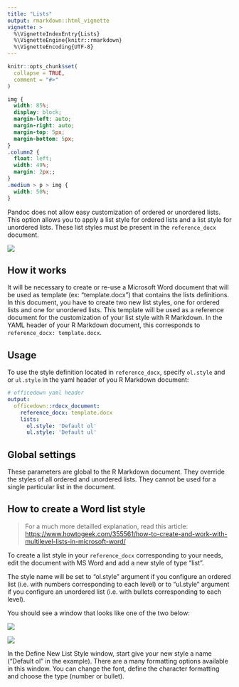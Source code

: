```yaml
---
title: "Lists"
output: rmarkdown::html_vignette
vignette: >
  %\VignetteIndexEntry{Lists}
  %\VignetteEngine{knitr::rmarkdown}
  %\VignetteEncoding{UTF-8}
---
```


```r
knitr::opts_chunk$set(
  collapse = TRUE,
  comment = "#>"
)
```

```css
img {
  width: 85%;
  display: block;
  margin-left: auto;
  margin-right: auto;
  margin-top: 5px;
  margin-bottom: 5px;
}
.column2 {
  float: left;
  width: 49%;
  margin: 2px;;
}
.medium > p > img {
  width: 50%;
}
```

Pandoc does not allow easy customization of ordered or unordered lists. This
option allows you to apply a list style for ordered lists and a list style for
unordered lists. These list styles must be present in the `reference_docx`
document.

::: medium

![](../man/figures/LISTS-example.png)

:::

## How it works

It will be necessary to create or re-use a Microsoft Word document that will be
used as template (ex: “template.docx”) that contains the lists definitions. In
this document, you have to create two new list styles, one for ordered lists and
one for unordered lists. This template will be used as a reference document for
the customization of your list style with R Markdown. In the YAML header of your
R Markdown document, this corresponds to `reference_docx: template.docx`.

## Usage

To use the style definition located in `reference_docx`, specify `ol.style` and
or `ul.style` in the yaml header of you R Markdown document:

``` yaml
# officedown yaml header
output: 
  officedown::rdocx_document:
    reference_docx: template.docx
    lists:
      ol.style: 'Default ol'
      ul.style: 'Default ul'
```

## Global settings

These parameters are global to the R Markdown document. They override the styles
of all ordered and unordered lists. They cannot be used for a single particular
list in the document.



## How to create a Word list style

> For a much more detailled explanation, read this article:
> <https://www.howtogeek.com/355561/how-to-create-and-work-with-multilevel-lists-in-microsoft-word/>

To create a list style in your `reference_docx` corresponding to your needs,
edit the document with MS Word and add a new style of type "list".

The style name will be set to "ol.style" argument if you configure an ordered
list (i.e. with numbers corresponding to each level) or to "ul.style" argument
if you configure an unordered list (i.e. with bullets corresponding to each
level).

You should see a window that looks like one of the two below:


::::: row

::: column2

![](../man/figures/LISTS-word-lists.png)
:::


::: column2

![](../man/figures/LISTS-new_style.png)

:::

:::::

In the Define New List Style window, start give your new style a name ("Default
ol" in the example). There are a many formatting options available in this
window. You can change the font, define the character formatting and choose the
type (number or bullet).
